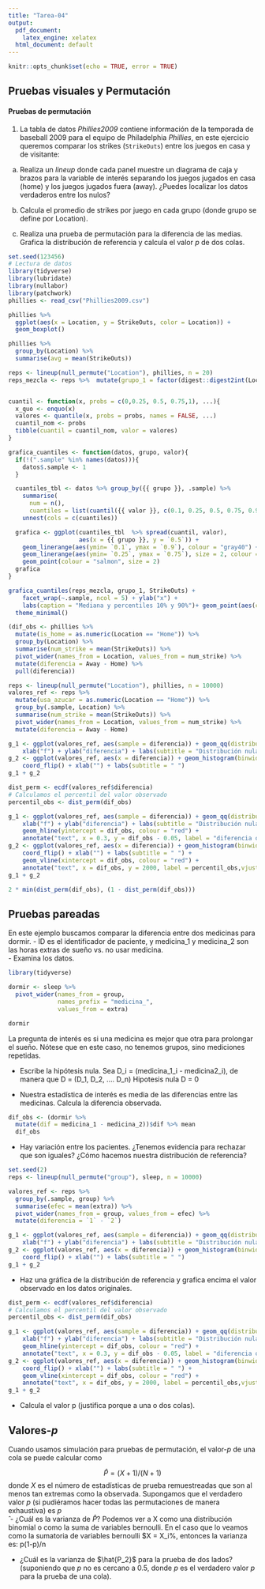 ```yaml
---
title: "Tarea-04"
output:
  pdf_document: 
    latex_engine: xelatex
  html_document: default
---
```


```r
knitr::opts_chunk$set(echo = TRUE, error = TRUE)
```

## Pruebas visuales y Permutación

#### Pruebas de permutación

1. La tabla de datos *Phillies2009* contiene información de la temporada de 
baseball 2009 para el equipo de Philadelphia *Phillies*, en este ejercicio
queremos comparar los strikes (`StrikeOuts`) entre los juegos en casa y de 
visitante:

a) Realiza un *lineup* donde cada panel muestre un diagrama de caja y brazos para 
la variable de interés separando los juegos jugados en casa (home) y los juegos 
jugados fuera (away). ¿Puedes localizar los datos verdaderos entre los nulos?

b) Calcula el promedio de strikes por juego en cada grupo (donde grupo se define 
por Location). 

c) Realiza una prueba de permutación para la diferencia de las medias. Grafica 
la distribución de referencia y calcula el valor *p* de dos colas.

```r
set.seed(123456)
# Lectura de datos
library(tidyverse)
library(lubridate)
library(nullabor)
library(patchwork)
phillies <- read_csv("Phillies2009.csv")

phillies %>% 
  ggplot(aes(x = Location, y = StrikeOuts, color = Location)) +
  geom_boxplot()

phillies %>% 
  group_by(Location) %>% 
  summarise(avg = mean(StrikeOuts))

reps <- lineup(null_permute("Location"), phillies, n = 20)
reps_mezcla <- reps %>%  mutate(grupo_1 = factor(digest::digest2int(Location) %% 177))


cuantil <- function(x, probs = c(0,0.25, 0.5, 0.75,1), ...){
  x_quo <- enquo(x)
  valores <- quantile(x, probs = probs, names = FALSE, ...)
  cuantil_nom <- probs
  tibble(cuantil = cuantil_nom, valor = valores)
}

grafica_cuantiles <- function(datos, grupo, valor){
  if(!(".sample" %in% names(datos))){
    datos$.sample <- 1
  }

  cuantiles_tbl <- datos %>% group_by({{ grupo }}, .sample) %>%
    summarise(
      num = n(),
      cuantiles = list(cuantil({{ valor }}, c(0.1, 0.25, 0.5, 0.75, 0.9)))) %>%
    unnest(cols = c(cuantiles))

  grafica <- ggplot(cuantiles_tbl  %>% spread(cuantil, valor),
                    aes(x = {{ grupo }}, y = `0.5`)) +
    geom_linerange(aes(ymin= `0.1`, ymax = `0.9`), colour = "gray40") +
    geom_linerange(aes(ymin= `0.25`, ymax = `0.75`), size = 2, colour = "gray") +
    geom_point(colour = "salmon", size = 2)
  grafica
}

grafica_cuantiles(reps_mezcla, grupo_1, StrikeOuts) + 
    facet_wrap(~.sample, ncol = 5) + ylab("x") + 
    labs(caption = "Mediana y percentiles 10% y 90%")+ geom_point(aes(colour = grupo_1)) +
  theme_minimal()

```

```r

(dif_obs <- phillies %>% 
  mutate(is_home = as.numeric(Location == "Home")) %>% 
  group_by(Location) %>% 
  summarise(num_strike = mean(StrikeOuts)) %>% 
  pivot_wider(names_from = Location, values_from = num_strike) %>% 
  mutate(diferencia = Away - Home) %>% 
  pull(diferencia))

reps <- lineup(null_permute("Location"), phillies, n = 10000)
valores_ref <- reps %>% 
  mutate(usa_azucar = as.numeric(Location == "Home")) %>% 
  group_by(.sample, Location) %>% 
  summarise(num_strike = mean(StrikeOuts)) %>% 
  pivot_wider(names_from = Location, values_from = num_strike) %>% 
  mutate(diferencia = Away - Home) 
```



```r
g_1 <- ggplot(valores_ref, aes(sample = diferencia)) + geom_qq(distribution = stats::qunif)  +
    xlab("f") + ylab("diferencia") + labs(subtitle = "Distribución nula o de referencia")
g_2 <- ggplot(valores_ref, aes(x = diferencia)) + geom_histogram(binwidth = 0.04) + 
    coord_flip() + xlab("") + labs(subtitle = " ")
g_1 + g_2
```
```r
dist_perm <- ecdf(valores_ref$diferencia)
# Calculamos el percentil del valor observado
percentil_obs <- dist_perm(dif_obs)

g_1 <- ggplot(valores_ref, aes(sample = diferencia)) + geom_qq(distribution = stats::qunif)  +
    xlab("f") + ylab("diferencia") + labs(subtitle = "Distribución nula o de referencia") +
    geom_hline(yintercept = dif_obs, colour = "red") +
    annotate("text", x = 0.3, y = dif_obs - 0.05, label = "diferencia observada", colour = "red")
g_2 <- ggplot(valores_ref, aes(x = diferencia)) + geom_histogram(binwidth = 0.04) + 
    coord_flip() + xlab("") + labs(subtitle = " ") +
    geom_vline(xintercept = dif_obs, colour = "red") +
    annotate("text", x = dif_obs, y = 2000, label = percentil_obs,vjust = -0.2, colour = "red")
g_1 + g_2 

```

```r
2 * min(dist_perm(dif_obs), (1 - dist_perm(dif_obs)))
```



## Pruebas pareadas

En este ejemplo buscamos comparar la diferencia entre dos medicinas 
para dormir. 
  - ID es el identificador de paciente, y medicina_1 y medicina_2 son las
  horas extras de sueño vs. no usar medicina.  
  - Examina los datos.  


```r
library(tidyverse)

dormir <- sleep %>% 
  pivot_wider(names_from = group, 
              names_prefix = "medicina_",
              values_from = extra)

dormir
```

La pregunta de interés es si una medicina es mejor que otra para prolongar el 
sueño. Nótese que en este caso, no tenemos grupos, sino mediciones repetidas.

- Escribe la hipótesis nula.
Sea D_i =  (medicina_1_i - medicina2_i), de manera que D = (D_1, D_2, .... D_n)
Hipotesis nula
D = 0

- Nuestra estadística de interés es media de las diferencias entre las medicinas.
Calcula la diferencia observada.
```r
dif_obs <- (dormir %>% 
  mutate(dif = medicina_1 - medicina_2))$dif %>% mean
  dif_obs
```


- Hay variación entre los pacientes. ¿Tenemos evidencia para rechazar que son 
iguales? ¿Cómo hacemos nuestra distribución de referencia?

```r
set.seed(2)
reps <- lineup(null_permute("group"), sleep, n = 10000)

valores_ref <- reps %>% 
  group_by(.sample, group) %>% 
  summarise(efec = mean(extra)) %>% 
  pivot_wider(names_from = group, values_from = efec) %>% 
  mutate(diferencia = `1` - `2`) 

g_1 <- ggplot(valores_ref, aes(sample = diferencia)) + geom_qq(distribution = stats::qunif)  +
    xlab("f") + ylab("diferencia") + labs(subtitle = "Distribución nula o de referencia")
g_2 <- ggplot(valores_ref, aes(x = diferencia)) + geom_histogram(binwidth = 0.04) + 
    coord_flip() + xlab("") + labs(subtitle = " ")
g_1 + g_2
```



- Haz una gráfica de la distribución de referencia y grafica encima el valor 
observado en los datos originales.



```r
dist_perm <- ecdf(valores_ref$diferencia)
# Calculamos el percentil del valor observado
percentil_obs <- dist_perm(dif_obs)

g_1 <- ggplot(valores_ref, aes(sample = diferencia)) + geom_qq(distribution = stats::qunif)  +
    xlab("f") + ylab("diferencia") + labs(subtitle = "Distribución nula o de referencia") +
    geom_hline(yintercept = dif_obs, colour = "red") +
    annotate("text", x = 0.3, y = dif_obs - 0.05, label = "diferencia observada", colour = "red")
g_2 <- ggplot(valores_ref, aes(x = diferencia)) + geom_histogram(binwidth = 0.04) + 
    coord_flip() + xlab("") + labs(subtitle = " ") +
    geom_vline(xintercept = dif_obs, colour = "red") +
    annotate("text", x = dif_obs, y = 2000, label = percentil_obs,vjust = -0.2, colour = "red")
g_1 + g_2 
```


- Calcula el valor p (justifica porque a una o dos colas).

## Valores-*p*

Cuando usamos simulación para pruebas de permutación, el valor-*p* de una cola
se puede calcular como 

$$\hat{P}=(X+1)/(N+1)$$
donde $X$ es el número de estadísticas de prueba remuestreadas que son al menos
tan extremas como la observada. Supongamos que el verdadero valor *p* (si 
pudiéramos hacer todas las permutaciones de manera exhaustiva) es $p$   
̂
- ¿Cuál es la varianza de $\hat{P}$?
Podemos ver a X como una distribución binomial o como la suma de variables bernoulli. En el caso que lo veamos como
la sumatoria de variables bernoulli $X = \sum X_i%, entonces la varianza es: p(1-p)/n 

- ¿Cuál es la varianza de $\hat{P_2}$ para la prueba de dos lados? (suponiendo
que $p$ no es cercano a $0.5$, donde $p$ es el verdadero valor *p* para la 
prueba de una cola).


